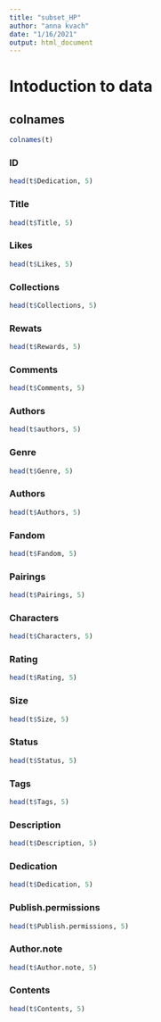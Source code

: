 ```yaml
---
title: "subset_HP"
author: "anna kvach"
date: "1/16/2021"
output: html_document
---
```

# Intoduction to data

## colnames
```r
colnames(t)
```

### ID
```r
head(t$Dedication, 5)
```

### Title
```r
head(t$Title, 5)
```

### Likes
```r
head(t$Likes, 5)
```

### Collections
```r
head(t$Collections, 5)
```

### Rewats
```r
head(t$Rewards, 5)
```

### Comments
```r
head(t$Comments, 5)
```

### Authors
```r
head(t$authors, 5)
```

### Genre
```r
head(t$Genre, 5)
```

### Authors
```r
head(t$Authors, 5)
```

### Fandom
```r
head(t$Fandom, 5)
```

### Pairings
```r
head(t$Pairings, 5)
```

### Characters
```r
head(t$Characters, 5)
```
### Rating
```r
head(t$Rating, 5)
```

### Size
```r
head(t$Size, 5)
```
### Status
```r
head(t$Status, 5)
```

### Tags
```r
head(t$Tags, 5)
```

### Description
```r
head(t$Description, 5)
```

### Dedication
```r
head(t$Dedication, 5)
```

### Publish.permissions
```r
head(t$Publish.permissions, 5)
```

### Author.note
```r
head(t$Author.note, 5)
```

### Contents
```r
head(t$Contents, 5)
```











